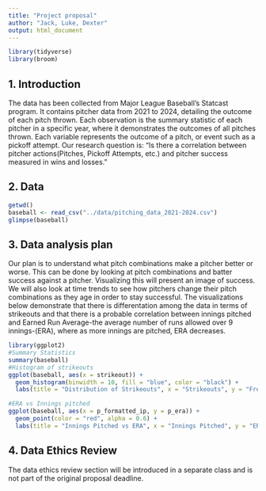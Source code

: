 ```yaml
---
title: "Project proposal"
author: "Jack, Luke, Dexter"
output: html_document
---
```


```r
library(tidyverse)
library(broom)
```

## 1. Introduction

The data has been collected from Major League Baseball's Statcast program. It contains pitcher data from 2021 to 2024, detailing the outcome of each pitch thrown. Each observation is the summary statistic of each pitcher in a specific year, where it demonstrates the outcomes of all pitches thrown. Each variable represents the outcome of a pitch, or event such as a pickoff attempt. Our research question is: "Is there a correlation between pitcher actions(Pitches, Pickoff Attempts, etc.) and pitcher success measured in wins and losses."

## 2. Data

```r

getwd()
baseball <- read_csv("../data/pitching_data_2021-2024.csv")
glimpse(baseball)

```

## 3. Data analysis plan

Our plan is to understand what pitch combinations make a pitcher better or worse. This can be done by looking at pitch combinations and batter success against a pitcher. Visualizing this will present an image of success. We will also look at time trends to see how pitchers change their pitch combinations as they age in order to stay successful. The visualizations below demonstrate that there is differentation among the data in terms of strikeouts and that there is a probable correlation between innings pitched and Earned Run Average-the average number of runs allowed over 9 innings-(ERA), where as more innings are pitched, ERA decreases.

```r
library(ggplot2)
#Summary Statistics
summary(baseball)
#Histogram of strikeouts
ggplot(baseball, aes(x = strikeout)) +
  geom_histogram(binwidth = 10, fill = "blue", color = "black") +
  labs(title = "Distribution of Strikeouts", x = "Strikeouts", y = "Frequency") 

#ERA vs Innings pitched
ggplot(baseball, aes(x = p_formatted_ip, y = p_era)) +
  geom_point(color = "red", alpha = 0.6) +
  labs(title = "Innings Pitched vs ERA", x = "Innings Pitched", y = "ERA")
```



## 4. Data Ethics Review

The data ethics review section will be introduced in a separate class and is not part of the original proposal deadline.


